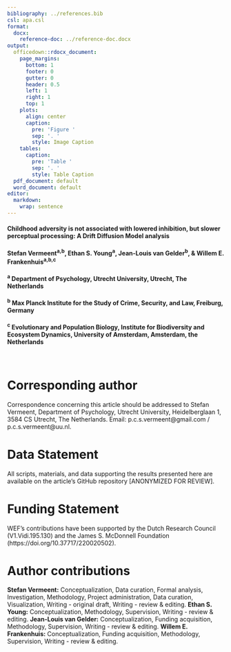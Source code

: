 ```yaml
---
bibliography: ../references.bib
csl: apa.csl
format:
  docx:
    reference-doc: ../reference-doc.docx
output:
  officedown::rdocx_document:
    page_margins:
      bottom: 1
      footer: 0
      gutter: 0
      header: 0.5
      left: 1
      right: 1
      top: 1
    plots:
      align: center
      caption:
        pre: 'Figure '
        sep: '. '
        style: Image Caption
    tables:
      caption:
        pre: 'Table '
        sep: '. '
        style: Table Caption
  pdf_document: default
  word_document: default
editor: 
  markdown: 
    wrap: sentence
---
```


#### **Childhood adversity is not associated with lowered inhibition, but slower perceptual processing: A Drift Diffusion Model analysis**

#### Stefan Vermeent^a,b^, Ethan S. Young^a^, Jean-Louis van Gelder^b^, & Willem E. Frankenhuis^a,b,c^

#### ^a^ Department of Psychology, Utrecht University, Utrecht, The Netherlands

#### ^b^ Max Planck Institute for the Study of Crime, Security, and Law, Freiburg, Germany

#### ^c^ Evolutionary and Population Biology, Institute for Biodiversity and Ecosystem Dynamics, University of Amsterdam, Amsterdam, the Netherlands

<br>

# Corresponding author

Correspondence concerning this article should be addressed to Stefan Vermeent, Department of Psychology, Utrecht University, Heidelberglaan 1, 3584 CS Utrecht, The Netherlands. Email: p.c.s.vermeent@gmail.com / p.c.s.vermeent@uu.nl.

# Data Statement

All scripts, materials, and data supporting the results presented here are available on the article's GitHub repository [ANONYMIZED FOR REVIEW].

# Funding Statement
WEF’s contributions have been supported by the Dutch Research Council (V1.Vidi.195.130) and the James S. McDonnell Foundation (https://doi.org/10.37717/220020502).

# Author contributions

**Stefan Vermeent:** Conceptualization, Data curation, Formal analysis, Investigation, Methodology, Project administration, Data curation, Visualization, Writing - original draft, Writing - review & editing.
**Ethan S. Young:** Conceptualization, Methodology, Supervision, Writing - review & editing.
**Jean-Louis van Gelder:** Conceptualization, Funding acquisition, Methodology, Supervision, Writing - review & editing.
**Willem E. Frankenhuis:** Conceptualization, Funding acquisition, Methodology, Supervision, Writing - review & editing.